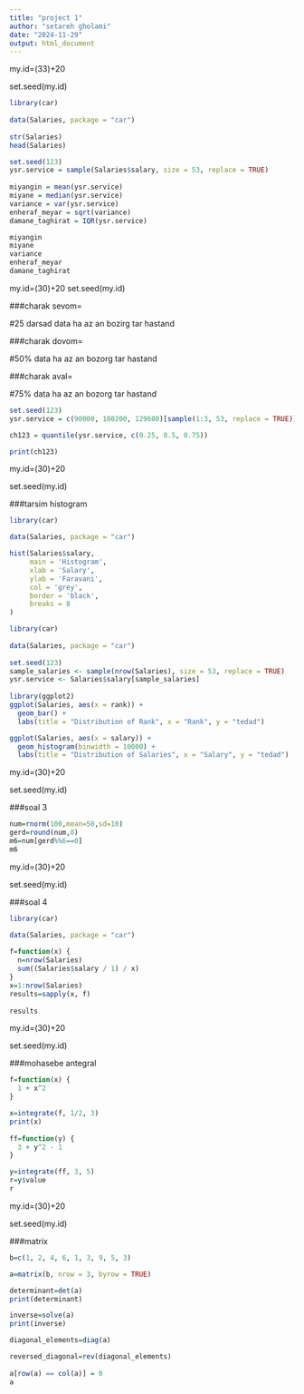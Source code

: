 ---
title: "project 1"
author: "setareh gholami"
date: "2024-11-29"
output: html_document
---

my.id=(33)+20

set.seed(my.id)


```{r}
library(car)  
 
data(Salaries, package = "car")  
  
str(Salaries)  
head(Salaries)  

set.seed(123)  
ysr.service = sample(Salaries$salary, size = 53, replace = TRUE)  
  
miyangin = mean(ysr.service)  
miyane = median(ysr.service)  
variance = var(ysr.service)  
enheraf_meyar = sqrt(variance)  
damane_taghirat = IQR(ysr.service)  

miyangin
miyane
variance
enheraf_meyar
damane_taghirat
```

my.id=(30)+20
set.seed(my.id)

###charak sevom= 

#25 darsad data ha az an bozirg tar hastand

###charak dovom=

#50% data ha az an bozorg tar hastand

###charak aval=

#75% data ha az an bozorg tar hastand


```{r} 
set.seed(123)  
ysr.service = c(90000, 108200, 129600)[sample(1:3, 53, replace = TRUE)]  

ch123 = quantile(ysr.service, c(0.25, 0.5, 0.75))  

print(ch123)
```

my.id=(30)+20

set.seed(my.id)

###tarsim histogram

```{r}
library(car)  

data(Salaries, package = "car")  

hist(Salaries$salary,  
     main = 'Histogram',  
     xlab = 'Salary',  
     ylab = 'Faravani',  
     col = 'grey',  
     border = 'black',  
     breaks = 8 
)
```


```{r}
library(car)  
 
data(Salaries, package = "car")  
 
set.seed(123)  
sample_salaries <- sample(nrow(Salaries), size = 53, replace = TRUE)  
ysr.service <- Salaries$salary[sample_salaries]  
 
library(ggplot2)  
ggplot(Salaries, aes(x = rank)) +
  geom_bar() +  
  labs(title = "Distribution of Rank", x = "Rank", y = "tedad")  

ggplot(Salaries, aes(x = salary)) +  
  geom_histogram(binwidth = 10000) +  
  labs(title = "Distribution of Salaries", x = "Salary", y = "tedad")
```


my.id=(30)+20

set.seed(my.id)

###soal 3

```{r}
num=rnorm(100,mean=50,sd=10)
gerd=round(num,0)
m6=num[gerd%%6==0]
m6

```


my.id=(30)+20

set.seed(my.id)

###soal 4

```{r}  
library(car)  

data(Salaries, package = "car")  
 
f=function(x) {  
  n=nrow(Salaries)  
  sum((Salaries$salary / 1) / x)  
}  
x=1:nrow(Salaries)  
results=sapply(x, f)  
 
results

```



my.id=(30)+20

set.seed(my.id)

###mohasebe antegral


```{r}
f=function(x) {  
  1 + x^2  
}  

x=integrate(f, 1/2, 3)  
print(x)  
  
ff=function(y) {  
  3 + y^2 - 1  
}  

y=integrate(ff, 3, 5)  
r=y$value  
r


```


my.id=(30)+20

set.seed(my.id)

###matrix

```{r}
 
b=c(1, 2, 4, 6, 1, 3, 9, 5, 3)  

a=matrix(b, nrow = 3, byrow = TRUE)  

determinant=det(a)  
print(determinant)  

inverse=solve(a)  
print(inverse)  

diagonal_elements=diag(a)  

reversed_diagonal=rev(diagonal_elements)  
 
a[row(a) == col(a)] = 0  
a
```








